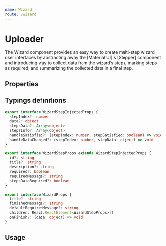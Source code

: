 ```yaml
---
name: Wizard
route: /wizard
---
```



# Uploader

The Wizard component provides an easy way to create multi-step wizard user interfaces by abstracting away the [Material UI]'s [Stepper] component and introducing way to collect data from the wizard’s steps, marking steps as required, and summarizing the collected data in a final step.

## Properties

<PropsTable of={Wizard} />

## Typings definitions

```ts
export interface WizardStepInjectedProps {
  stepIndex?: number
  data?: object
  stepsData?: Array<object>
  stepsInfo?: Array<object>
  handleSatisfied?: (stepIndex: number, stepSatisfied: boolean) => void
  handleDataChanged?: (stepIndex: number, stepData: object) => void
}

export interface WizardStepProps extends WizardStepInjectedProps {
  id?: string
  title?: string
  description?: string
  required?: boolean
  requiredMessage?: string
  stepsDataRequired?: boolean
}

export interface WizardProps {
  title?: string
  finishedMessage?: string
  defaultRequiredMessage?: string
  children: React.ReactElement<WizardStepProps>[]
  onFinish?: (data: object) => void
}
```

## Usage

<Playground>
  <Wizard
    onFinish={console.log}
    title="Wizard Story"
    finishedMessage="Wizard complete"
    defaultRequiredMessage="A default required message"
  >
    <SimpleStep
      id="step1"
      title="Step 1"
      description="A simple, non required step"
    />
    <SimpleStep
      id="step2"
      title="Step 2"
      description="A simple, required step"
      required
      requiredMessage="You need to enter a value to proceed further"
    />
    <SimpleStep
      id="step3"
      title="Step 3"
      description="A required step with no required message will fallback to the default"
      required
    />
    <FinalStep
      id="step4"
      title="Final step"
      description="The last step can summarize the progress in the wizard"
      stepsDataRequired
    />
  </Wizard>
</Playground>
